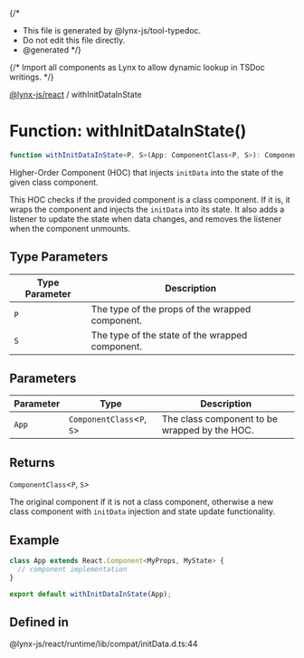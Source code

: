 {/*
* This file is generated by @lynx-js/tool-typedoc.
* Do not edit this file directly.
* @generated
*/}

{/* Import all components as Lynx to allow dynamic lookup in TSDoc writings. */}


[@lynx-js/react](/api/react/index.mdx) / withInitDataInState

# Function: withInitDataInState()

```ts
function withInitDataInState<P, S>(App: ComponentClass<P, S>): ComponentClass<P, S>
```

Higher-Order Component (HOC) that injects `initData` into the state of the given class component.

This HOC checks if the provided component is a class component. If it is, it wraps the component
and injects the `initData` into its state. It also adds a listener
to update the state when data changes, and removes the listener when the component unmounts.

## Type Parameters

| Type Parameter | Description |
| ------ | ------ |
| `P` | The type of the props of the wrapped component. |
| `S` | The type of the state of the wrapped component. |

## Parameters

| Parameter | Type | Description |
| ------ | ------ | ------ |
| `App` | `ComponentClass`\<`P`, `S`\> | The class component to be wrapped by the HOC. |

## Returns

`ComponentClass`\<`P`, `S`\>

The original component if it is not a class component, otherwise a new class component
         with `initData` injection and state update functionality.

## Example

```typescript
class App extends React.Component<MyProps, MyState> {
  // component implementation
}

export default withInitDataInState(App);
```

## Defined in

@lynx-js/react/runtime/lib/compat/initData.d.ts:44
